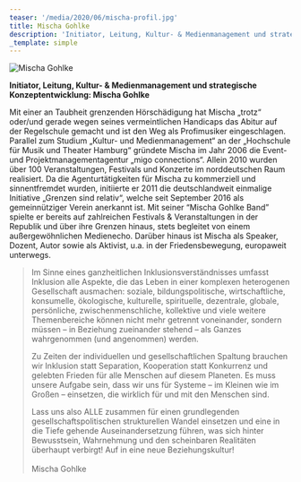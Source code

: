 ```yaml
---
teaser: '/media/2020/06/mischa-profil.jpg'
title: Mischa Gohlke
description: 'Initiator, Leitung, Kultur- & Medienmanagement und strategische Konzeptentwicklung '
_template: simple
---
```


![Mischa Gohlke](/media/2020/06/mischa-profil.jpg 'Mischa Gohlke')

**Initiator, Leitung, Kultur- & Medienmanagement und strategische Konzeptentwicklung: Mischa Gohlke**

Mit einer an Taubheit grenzenden Hörschädigung hat Mischa „trotz“ oder/und gerade wegen seines vermeintlichen Handicaps das Abitur auf der Regelschule gemacht und ist den Weg als Profimusiker eingeschlagen. Parallel zum Studium „Kultur- und Medienmanagement“ an der „Hochschule für Musik und Theater Hamburg“ gründete Mischa im Jahr 2006 die Event- und Projektmanagementagentur „migo connections“. Allein 2010 wurden über 100 Veranstaltungen, Festivals und Konzerte im norddeutschen Raum realisiert. Da die Agenturtätigkeiten für Mischa zu kommerziell und sinnentfremdet wurden, initiierte er 2011 die deutschlandweit einmalige Initiative „Grenzen sind relativ“, welche seit September 2016 als gemeinnütziger Verein anerkannt ist. Mit seiner “Mischa Gohlke Band” spielte er bereits auf zahlreichen Festivals & Veranstaltungen in der Republik und über ihre Grenzen hinaus, stets begleitet von einem außergewöhnlichen Medienecho. Darüber hinaus ist Mischa als Speaker, Dozent, Autor sowie als Aktivist, u.a. in der Friedensbewegung, europaweit unterwegs.

> Im Sinne eines ganzheitlichen Inklusionsverständnisses umfasst Inklusion alle Aspekte, die das Leben in einer komplexen heterogenen Gesellschaft ausmachen: soziale, bildungspolitische, wirtschaftliche, konsumelle, ökologische, kulturelle, spirituelle, dezentrale, globale, persönliche, zwischenmenschliche, kollektive und viele weitere Themenbereiche können nicht mehr getrennt voneinander, sondern müssen – in Beziehung zueinander stehend – als Ganzes wahrgenommen (und angenommen) werden.
>
> Zu Zeiten der individuellen und gesellschaftlichen Spaltung brauchen wir Inklusion statt Separation, Kooperation statt Konkurrenz und gelebten Frieden für alle Menschen auf diesem Planeten. Es muss unsere Aufgabe sein, dass wir uns für Systeme – im Kleinen wie im Großen – einsetzen, die wirklich für und mit den Menschen sind.
>
> Lass uns also ALLE zusammen für einen grundlegenden gesellschaftspolitischen strukturellen Wandel einsetzen und eine in die Tiefe gehende Auseinandersetzung führen, was sich hinter Bewusstsein, Wahrnehmung und den scheinbaren Realitäten überhaupt verbirgt! Auf in eine neue Beziehungskultur!
> \
> \
> Mischa Gohlke
